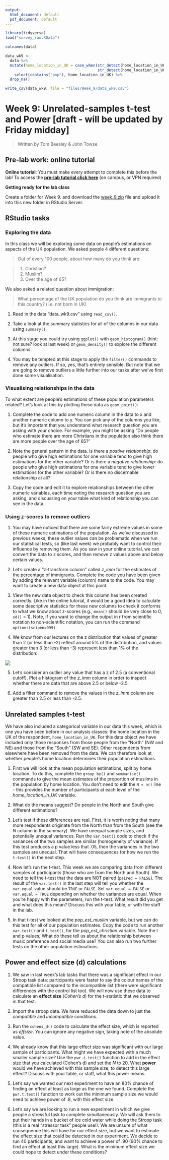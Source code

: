 ```yaml
---
output:
  html_document: default
  pdf_document: default
---
```



```r
library(tidyverse)
load("survey_raw.RData")

colnames(data)

data_wk9 <- 
  data %>% 
  mutate(home_location_in_UK = case_when(str_detect(home_location_in_UK, "North") ~ "North",
                                         str_detect(home_location_in_UK, "South") ~ "South")) %>% 
    select(contains("pop"), home_location_in_UK) %>% 
  drop_na()

write_csv(data_wk9, file = "files/Week_9/data_wk9.csv")

```

# Week 9: Unrelated-samples t-test and Power [draft - will be updated by Friday midday]

> Written by Tom Beesley & John Towse

## Pre-lab work: online tutorial

**Online tutorial**: You must make every attempt to complete this before the lab! To access the [**pre-lab tutorial click here**](https://ma-rconnect.lancs.ac.uk/Week_9_LabPrep){target="_blank"} (on campus, or VPN required)

**Getting ready for the lab class** 

Create a folder for Week 9. and download the [week_9.zip](files/Week_9/week_9.zip) file and upload it into this new folder in RStudio Server. 

## RStudio tasks

### Exploring the data 

In this class we will be exploring some data on people's estimations on aspects of the UK population. We asked people 4 different questions:

>Out of every 100 people, about how many do you think are:

>1. Christian?
>2. Muslim?
>3. Over the age of 65?

We also asked a related question about immigration:

>What percentage of the UK population do you think are immigrants to this country? (i.e. not born in UK)

1. Read in the data "data_wk9.csv" using `read_csv()`.

2. Take a look at the summary statistics for all of the columns in our data using `summary()`

3. At this stage you could try using `ggplot()` with `geom_histogram()` (hint: not sure? look at last week) or `geom_density()` to explore the different columns.

4. You may be tempted at this stage to apply the `filter()` commands to remove any outliers. If so, yes, that's entirely sensible. But note that we are going to remove outliers a little further into our tasks after we've first done some visualisation.


### Visualising relationships in the data 

To what extent are people's estimations of these population parameters related? Let's look at this by plotting these data as `geom_point()`: 

1. Complete the code to add one numeric column in the data to x and another numeric column to y. You can pick any of the columns you like, but it's important that you understand what research question you are asking with your choice. For example, you might be asking "Do people who estimate there are more Christians in the population also think there are more people over the age of 65?"

2. Note the general pattern in the data. Is there a *postive relationship*: do people who give high estimations for one variable tend to give high estimations for the other variable? Or is there a *negative relationship*: do people who give high estimations for one variable tend to give lower estimations for the other variable? Or is there no discernable relationship at all?

3. Copy the code and edit it to explore relationships between the other numeric variables, each time noting the research question you are asking, and discussing on your table what kind of relationship you can see in the data.  

### Using z-scores to remove outliers

1. You may have noticed that there are some fairly extreme values in some of these numeric estimations of the population. As we've discussed in previous weeks, these outlier values can be problematic when we run our statistical tests, so (like last week) we probably want to control their influence by removing them. As you saw in your online tutorial, we can convert the data to z scores, and then remove z values above and below certain values.

2. Let's create a "z-transform column" called *z_imm* for the estimates of the percentage of immigrants. Complete the code you have been given by adding the relevant variable (column) name to the code. You may want to create a new data object at this point. 

3. View the new data object to check this column has been created correctly. Like in the online tutorial, it would be a good idea to calculate some descriptive statistics for these new columns to check it conforms to what we know about z-scores (e.g., `mean()` should be very close to 0, `sd()` = 1). Note, if you want to change the output in r from scientific notation to non-scientific notation, you can run the command `options(scipen=999)`. 

4. We know from our lectures on the z distribution that values of greater than 2 (or less than -2) reflect around 5% of the distribution, and values greater than 3 (or less than -3) represent less than 1% of the distribution:

![](files/Week_9/z_score_figure.png)

5. Let's consider an outlier any value that has a z of 2.5 (a conventional cutoff). Plot a histogram of the *z_imm* column in order to inspect whether there are data that are above 2.5 or below -2.5.

6. Add a filter command to remove the values in the *z_imm* column are greater than 2.5 or less than -2.5. 


## Unrelated samples t-test

We have also included a categorical variable in our data this week, which is one you have seen before in our analysis classes: the home location in the UK of the respondent, `home_location_in_UK`. For this data object we have included only those responses from those people from the "North" (NW and NE) and those from the "South" (SW and SE). Other respondents from elsewhere have been removed from the data. We can therefore look at whether people's home location determines their population estimations.  

1. First we will look at the mean population estimations, split by home location. To do this, complete the `group_by()` and `summarise()` commands to give the mean estimates of the proportion of muslims in the population by home location.  You don't need to edit the `N = n()` line - this provides the number of participants at each level of the *home_location_in_UK* variable. 

2. What do the means suggest? Do people in the North and South give different estimations? 

3. Let's test if these differences are real. First, it is worth noting that many more respondents originate from the North than from the South (see the *N* column in the summary). We have unequal sample sizes, and potentially unequal variances. Run the `var.test()` code to check if the variances of the two samples are similar (homogeneity of variance). If this test produces a p value less that .05, then the variances in the two samples are unequal. That will have consequences for how we run the `t-test()` in the next step. 

4. Now let's run the t-test. This week we are comparing data from different samples of participants (those who are from the North and South). We need to tell the t-test that the data are NOT paired (`paired = FALSE`). The result of the `var.test()` in the last step will tell you whether the `var.equal` value should be `TRUE` or `FALSE`.  Set `var.equal = FALSE` or `var.equal = TRUE` depending on whether the variances are equal. When you're happy with the parameters, run the t-test. What result did you get and what does this mean? Discuss this with your table, or with the staff in the lab.

5. In that t-test we looked at the *pop_est_muslim* variable, but we can do this test for all of our population estimates. Copy the code to run another `var.test()` and `t.test()`, for the *pop_est_christian* variable. Note the t and p values; What do these tell us about the relationship between music preference and social media use? You can also run two further tests on the other population estimations. 

## Power and effect size (d) calculations

1. We saw in last week's lab tasks that there was a significant effect in our Stroop task data: participants were faster to say the colour names of the compatible list compared to the incompatible list (there were significant differences with the control list too). We will now use these data to calculate an **effect size** (*Cohen's d*) for the t-statistic that we observed in that test. 

2. Import the stroop data. We have reduced the data down to just the *compatible* and *incompatible* conditions. 

3. Run the `cohens_d()` code to calculate the effect size, which is reported as *effsize*. You can ignore any negative sign, taking note of the absolute value. 

4. We already know that this large effect size was significant with our large sample of participants. What might we have expected with a much smaller sample size? Use the `pwr.t.test()` function to add in the effect size that you calculated (Cohen's d) and set the *N* to 20. What **power** would we have achieved with this sample size, to detect this large effect? Discuss with your table, or staff, what this power means.

5. Let's say we wanted our next experiment to have an 80% chance of finding an effect at least as large as the one we found. Complete the `pwr.t.test()` function to work out the minimum sample size we would need to achieve power of .8, with this effect size.

6. Let's say we are looking to run a new experiment in which we give people a stressful task to complete simultaneously. We will ask them to put their hands in a bucket of ice cold water while doing the Stroop task (this is a real "stressor task" people use!). We are unsure of what consequence this will have for our effect size, but we want to estimate the effect size that could be detected in our experiment. We decide to run 40 participants, and want to achieve a power of .90 (90% chance to find an effect at least this large). What is the minimum effect size we could hope to detect under these conditions?











